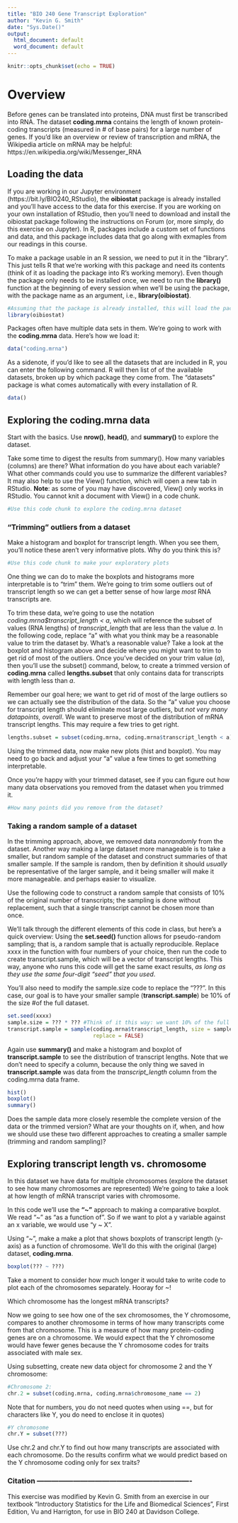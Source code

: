 ---
title: "BIO 240 Gene Transcript Exploration"
author: "Kevin G. Smith"
date: "Sys.Date()"
output:
  html_document: default
  word_document: default
---

```{r setup, include=FALSE}
knitr::opts_chunk$set(echo = TRUE)
```

# Overview
Before genes can be translated into proteins, DNA must first be transcribed into RNA. The dataset **coding.mrna** contains the length of known protein-coding transcripts (measured in # of base pairs) for a large number of genes. If you'd like an overview or review of transcription and mRNA, the Wikipedia article on mRNA may be helpful: https://en.wikipedia.org/wiki/Messenger_RNA

## Loading the data

If you are working in our Jupyter environment (https://bit.ly/BIO240_RStudio), the **oibiostat** package is already installed and you'll have access to the data for this exercise. If you are working on your own installation of RStudio, then you'll need to download and install the oibiostat package following the instructions on Forum (or, more simply, do this exercise on Jupyter). In R, packages include a custom set of functions and data, and this package includes data that go along with exmaples from our readings in this course.

To make a package usable in an R session, we need to put it in the "library". This just tells R that we're working with this package and need its contents (think of it as loading the package into R's working memory). Even though the package only needs to be installed once, we need to run the **library()** function at the beginning of every session when we'll be using the package, with the package name as an argument, i.e., **library(oibiostat)**.

```{r}
#Assuming that the package is already installed, this will load the package:
library(oibiostat)
```

Packages often have multiple data sets in them. We're going to work with the **coding.mrna** data. Here's how we load it:

```{r}
data("coding.mrna")
```

As a sidenote, if you'd like to see all the datasets that are included in R, you can enter the following command. R will then list of of the available datasets, broken up by which package they come from. The "datasets" package is what comes automatically with every installation of R.

```{r}
data()
```

## Exploring the **coding.mrna** data

Start with the basics. Use **nrow()**, **head()**, and **summary()** to explore the dataset.

Take some time to digest the results from summary(). How many variables (columns) are there? What information do you have about each variable? What other commands could you use to summarize the different variables? It may also help to use the View() function, which will open a new tab in RStudio. **Note**: as some of you may have discovered, View() only works in RStudio. You cannot knit a document with View() in a code chunk.

```{r}
#Use this code chunk to explore the coding.mrna dataset

```

### "Trimming" outliers from a dataset

Make a histogram and boxplot for transcript length. When you see them, you'll notice these aren't very informative plots. Why do you think this is?

```{r}
#Use this code chunk to make your exploratory plots

```

One thing we can do to make the boxplots and histograms more interpretable is to "trim" them. We're going to trim some outliers out of transcript length so we can get a better sense of how large *most* RNA transcripts are.

To trim these data, we're going to use the notation *coding.mrna$transcript_length < a*, which will reference the subset of values (RNA lengths) of *transcript_length* that are less than the value *a*. In the following code, replace "a" with what you think may be a reasonable value to trim the dataset by. What's a reasonable value? Take a look at the boxplot and histogram above and decide where you might want to trim to get rid of most of the outliers. Once you've decided on your trim value (*a*), then you'll use the subset() command, below, to create a trimmed version of **coding.mrna** called **lengths.subset** that only contains data for transcripts with length less than *a*.

Remember our goal here; we want to get rid of most of the large outliers so we can actually see the distribution of the data. So the "a" value you choose for transcript length should eliminate most large outliers, but *not very many datapoints, overall*. We want to preserve most of the distribution of mRNA transcript lengths. This may require a few tries to get right.


```{r}
lengths.subset = subset(coding.mrna, coding.mrna$transcript_length < a) #Don't forget, you are replacing "a" with a value of your choice
```

Using the trimmed data, now make new plots (hist and boxplot). You may need to go back and adjust your "a" value a few times to get something interpretable.

Once you're happy with your trimmed dataset, see if you can figure out how many data observations you removed from the dataset when you trimmed it.

```{r}
#How many points did you remove from the dataset?

```

### Taking a random sample of a dataset

In the trimming approach, above, we removed data *nonrandomly* from the dataset. Another way making a large dataset more manageable is to take a smaller, but random sample of the dataset and construct summaries of that smaller sample. If the sample is random, then by definition it should *usually* be representative of the larger sample, and it being smaller will make it more manageable. and perhaps easier to visualize.

Use the following code to construct a random sample that consists of 10% of the original number of transcripts; the sampling is done without replacement, such that a single transcript cannot be chosen more than once.

We'll talk through the different elements of this code in class, but here's a quick overview: Using the **set.seed()** function allows for pseudo-random sampling; that is, a random sample that is actually reproducible. Replace xxxx in the function with four numbers of your choice, then run the code to create transcript.sample, which will be a vector of transcript lengths. This way, anyone who runs this code will get the same exact results, *as long as they use the same four-digit "seed" that you used*.

You'll also need to modify the sample.size code to replace the "???". In this case, our goal is to have your smaller sample (**transcript.sample**) be 10% of the size #of the full dataset.

```{r}
set.seed(xxxx)
sample.size = ??? * ??? #Think of it this way: we want 10% of the full dataset, so code this little multiplication problem so that it gives us the number of rows that would be 10% of the dataset.
transcript.sample = sample(coding.mrna$transcript_length, size = sample.size,
                           replace = FALSE)

```

Again use **summary()** and make a histogram and boxplot of **transcript.sample** to see the distribution of transcript lengths. Note that we don't need to specify a column, because the only thing we saved in **transcript.sample** was data from the *transcript_length* column from the coding.mrna data frame.

```{r}
hist()
boxplot()
summary()

```


Does the sample data more closely resemble the complete version of the data or the trimmed version? What are your thoughts on if, when, and how we should use these two different approaches to creating a smaller sample (trimming and random sampling)?

## Exploring transcript length vs. chromosome
In this dataset we have data for multiple chromosomes (explore the dataset to see how many chromosomes are represented) We're going to take a look at how length of mRNA transcript varies with chromosome.

In this code we'll use the **"~"** approach to making a comparative boxplot. We read "~" as "as a function of". So if we want to plot a y variable against an x variable, we would use "y ~ X". 

Using "~", make a make a plot that shows boxplots of transcript length (y-axis) as a function of chromosome. We'll do this with the original (large) dataset, **coding.mrna**.

```{r}
boxplot(??? ~ ???)
```

Take a moment to consider how much longer it would take to write code to plot each of the chromosomes separately. Hooray for ~!

Which chromosome has the longest mRNA transcripts?

Now we going to see how one of the sex chromosomes, the Y chromosome, compares to another chromosome in terms of how many transcripts come from that chromosome. This is a measure of how many protein-coding genes are on a chromosome. We would expect that the Y chromosome would have fewer genes because the Y chromosome codes for traits associated with male sex.

Using subsetting, create new data object for chromosome 2 and the Y chromosome:

```{r}
#Chromosome 2:
chr.2 = subset(coding.mrna, coding.mrna$chromosome_name == 2)

```


Note that for numbers, you do not need quotes when using ==, but for characters like Y, you do need to enclose it in quotes)

```{r}
#Y chromosome
chr.Y = subset(???)

```


Use chr.2 and chr.Y to find out how many transcripts are associated with each chromosome. Do the results confirm what we would predict based on the Y chromosome coding only for sex traits?


### Citation ----------------------------------------------------------------

This exercise was modified by Kevin G. Smith from an exercise in our textbook "Introductory Statistics for the Life and Biomedical Sciences", First Edition, Vu and Harrigton, for use in BIO 240 at Davidson College.

